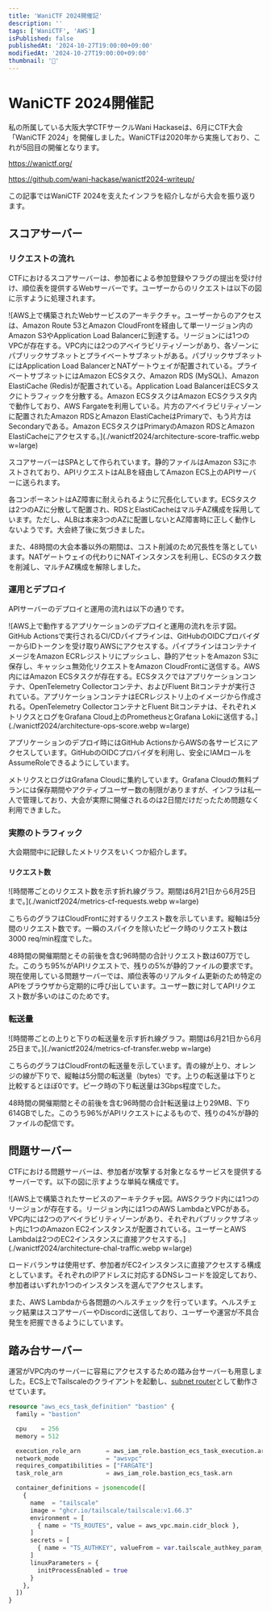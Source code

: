 ```yaml
---
title: 'WaniCTF 2024開催記'
description: ''
tags: ['WaniCTF', 'AWS']
isPublished: false
publishedAt: '2024-10-27T19:00:00+09:00'
modifiedAt: '2024-10-27T19:00:00+09:00'
thumbnail: '🐊'
---
```


# WaniCTF 2024開催記

私の所属している大阪大学CTFサークルWani Hackaseは、6月にCTF大会「WaniCTF 2024」を開催しました。WaniCTFは2020年から実施しており、これが5回目の開催となります。

https://wanictf.org/

https://github.com/wani-hackase/wanictf2024-writeup/

この記事ではWaniCTF 2024を支えたインフラを紹介しながら大会を振り返ります。

## スコアサーバー

### リクエストの流れ

CTFにおけるスコアサーバーは、参加者による参加登録やフラグの提出を受け付け、順位表を提供するWebサーバーです。ユーザーからのリクエストは以下の図に示すように処理されます。

![AWS上で構築されたWebサービスのアーキテクチャ。ユーザーからのアクセスは、Amazon Route 53とAmazon CloudFrontを経由して単一リージョン内のAmazon S3やApplication Load Balancerに到達する。リージョンには1つのVPCが存在する。VPC内には2つのアベイラビリティゾーンがあり、各ゾーンにパブリックサブネットとプライベートサブネットがある。パブリックサブネットにはApplication Load BalancerとNATゲートウェイが配置されている。プライベートサブネットにはAmazon ECSタスク、Amazon RDS (MySQL)、Amazon ElastiCache (Redis)が配置されている。Application Load BalancerはECSタスクにトラフィックを分散する。Amazon ECSタスクはAmazon ECSクラスタ内で動作しており、AWS Fargateを利用している。片方のアベイラビリティゾーンに配置されたAmazon RDSとAmazon ElastiCacheはPrimaryで、もう片方はSecondaryである。Amazon ECSタスクはPrimaryのAmazon RDSとAmazon ElastiCacheにアクセスする。](./wanictf2024/architecture-score-traffic.webp w=large)

スコアサーバーはSPAとして作られています。静的ファイルはAmazon S3にホストされており、APIリクエストはALBを経由してAmazon ECS上のAPIサーバーに送られます。

各コンポーネントはAZ障害に耐えられるように冗長化しています。ECSタスクは2つのAZに分散して配置され、RDSとElastiCacheはマルチAZ構成を採用しています。ただし、ALBは本来3つのAZに配置しないとAZ障害時に正しく動作しないようです。大会終了後に気づきました。

また、48時間の大会本番以外の期間は、コスト削減のため冗長性を落としています。NATゲートウェイの代わりにNATインスタンスを利用し、ECSのタスク数を削減し、マルチAZ構成を解除しました。

### 運用とデプロイ

APIサーバーのデプロイと運用の流れは以下の通りです。

![AWS上で動作するアプリケーションのデプロイと運用の流れを示す図。GitHub Actionsで実行されるCI/CDパイプラインは、GitHubのOIDCプロバイダーからIDトークンを受け取りAWSにアクセスする。パイプラインはコンテナイメージをAmazon ECRレジストリにプッシュし、静的アセットをAmazon S3に保存し、キャッシュ無効化リクエストをAmazon CloudFrontに送信する。AWS内にはAmazon ECSタスクが存在する。ECSタスクではアプリケーションコンテナ、OpenTelemetry Collectorコンテナ、およびFluent Bitコンテナが実行されている。アプリケーションコンテナはECRレジストリ上のイメージから作成される。OpenTelemetry CollectorコンテナとFluent Bitコンテナは、それぞれメトリクスとログをGrafana Cloud上のPrometheusとGrafana Lokiに送信する。](./wanictf2024/architecture-ops-score.webp w=large)

アプリケーションのデプロイ時にはGitHub ActionsからAWSの各サービスにアクセスしています。GitHubのOIDCプロバイダを利用し、安全にIAMロールをAssumeRoleできるようにしています。

メトリクスとログはGrafana Cloudに集約しています。Grafana Cloudの無料プランには保存期間やアクティブユーザー数の制限がありますが、インフラは私一人で管理しており、大会が実際に開催されるのは2日間だけだったため問題なく利用できました。

### 実際のトラフィック

大会期間中に記録したメトリクスをいくつか紹介します。

#### リクエスト数

![時間帯ごとのリクエスト数を示す折れ線グラフ。期間は6月21日から6月25日まで。](./wanictf2024/metrics-cf-requests.webp w=large)

こちらのグラフはCloudFrontに対するリクエスト数を示しています。縦軸は5分間のリクエスト数です。一瞬のスパイクを除いたピーク時のリクエスト数は3000 req/min程度でした。

48時間の開催期間とその前後を含む96時間の合計リクエスト数は607万でした。このうち95%がAPIリクエストで、残りの5%が静的ファイルの要求です。現在使用している問題サーバーでは、順位表等のリアルタイム更新のため特定のAPIをブラウザから定期的に呼び出しています。ユーザー数に対してAPIリクエスト数が多いのはこのためです。

### 転送量

![時間帯ごとの上りと下りの転送量を示す折れ線グラフ。期間は6月21日から6月25日まで。](./wanictf2024/metrics-cf-transfer.webp w=large)

こちらのグラフはCloudFrontの転送量を示しています。青の線が上り、オレンジの線が下りで、縦軸は5分間の転送量（bytes）です。上りの転送量は下りと比較するとほぼ0です。ピーク時の下り転送量は3Gbps程度でした。

48時間の開催期間とその前後を含む96時間の合計転送量は上り29MB、下り614GBでした。このうち96%がAPIリクエストによるもので、残りの4%が静的ファイルの配信です。

## 問題サーバー

CTFにおける問題サーバーは、参加者が攻撃する対象となるサービスを提供するサーバーです。以下の図に示すような単純な構成です。

![AWS上で構築されたサービスのアーキテクチャ図。AWSクラウド内には1つのリージョンが存在する。リージョン内には1つのAWS LambdaとVPCがある。VPC内には2つのアベイラビリティゾーンがあり、それぞれパブリックサブネット内に1つのAmazon EC2インスタンスが配置されている。ユーザーとAWS Lambdaは2つのEC2インスタンスに直接アクセスする。](./wanictf2024/architecture-chal-traffic.webp w=large)

ロードバランサは使用せず、参加者がEC2インスタンスに直接アクセスする構成としています。それぞれのIPアドレスに対応するDNSレコードを設定しており、参加者はいずれか1つのインスタンスを選んでアクセスします。

また、AWS Lambdaから各問題のヘルスチェックを行っています。ヘルスチェック結果はスコアサーバーやDiscordに送信しており、ユーザーや運営が不具合発生を把握できるようにしています。

## 踏み台サーバー

運営がVPC内のサーバーに容易にアクセスするための踏み台サーバーも用意しました。ECS上でTailscaleのクライアントを起動し、[subnet router](https://tailscale.com/kb/1019/subnets)として動作させています。

```terraform
resource "aws_ecs_task_definition" "bastion" {
  family = "bastion"

  cpu    = 256
  memory = 512

  execution_role_arn       = aws_iam_role.bastion_ecs_task_execution.arn
  network_mode             = "awsvpc"
  requires_compatibilities = ["FARGATE"]
  task_role_arn            = aws_iam_role.bastion_ecs_task.arn

  container_definitions = jsonencode([
    {
      name  = "tailscale"
      image = "ghcr.io/tailscale/tailscale:v1.66.3"
      environment = [
        { name = "TS_ROUTES", value = aws_vpc.main.cidr_block },
      ]
      secrets = [
        { name = "TS_AUTHKEY", valueFrom = var.tailscale_authkey_param_arn },
      ]
      linuxParameters = {
        initProcessEnabled = true
      }
    },
  ])
}
```
